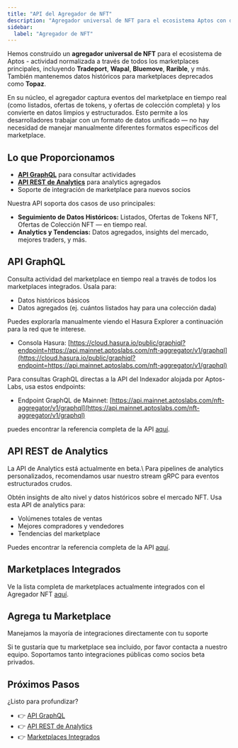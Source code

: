 ```yaml
---
title: "API del Agregador de NFT"
description: "Agregador universal de NFT para el ecosistema Aptos con datos normalizados de mercado, API GraphQL y análisis para todas las plataformas NFT principales"
sidebar:
  label: "Agregador de NFT"
---
```



Hemos construido un **agregador universal de NFT** para el ecosistema de Aptos - actividad normalizada a través de todos los marketplaces principales, incluyendo **Tradeport**, **Wapal**, **Bluemove**, **Rarible**, y más. También mantenemos datos históricos para marketplaces deprecados como **Topaz**.

En su núcleo, el agregador captura eventos del marketplace en tiempo real (como listados, ofertas de tokens, y ofertas de colección completa) y los convierte en datos limpios y estructurados. Esto permite a los desarrolladores trabajar con un formato de datos unificado — no hay necesidad de manejar manualmente diferentes formatos específicos del marketplace.

## Lo que Proporcionamos

- **[API GraphQL](/es/build/indexer/nft-aggregator/graphql-api)** para consultar actividades
- **[API REST de Analytics](/es/build/indexer/nft-aggregator/analytics-api)** para analytics agregados
- Soporte de integración de marketplace para nuevos socios

Nuestra API soporta dos casos de uso principales:

- **Seguimiento de Datos Históricos:** Listados, Ofertas de Tokens NFT, Ofertas de Colección NFT — en tiempo real.
- **Analytics y Tendencias:** Datos agregados, insights del mercado, mejores traders, y más.

## API GraphQL

Consulta actividad del marketplace en tiempo real a través de todos los marketplaces integrados. Úsala para:

- Datos históricos básicos
- Datos agregados (ej. cuántos listados hay para una colección dada)

Puedes explorarla manualmente viendo el Hasura Explorer a continuación para la red que te interese.

- Consola Hasura: [https://cloud.hasura.io/public/graphiql?endpoint=https://api.mainnet.aptoslabs.com/nft-aggregator/v1/graphql](https://cloud.hasura.io/public/graphiql?endpoint=https://api.mainnet.aptoslabs.com/nft-aggregator/v1/graphql)

Para consultas GraphQL directas a la API del Indexador alojada por Aptos-Labs, usa estos endpoints:

- Endpoint GraphQL de Mainnet: [https://api.mainnet.aptoslabs.com/nft-aggregator/v1/graphql](https://api.mainnet.aptoslabs.com/nft-aggregator/v1/graphql)

puedes encontrar la referencia completa de la API [aquí](/es/build/indexer/nft-aggregator/graphql-api).

## API REST de Analytics

<Aside type="note">
  La API de Analytics está actualmente en beta.\
  Para pipelines de analytics personalizados, recomendamos usar nuestro stream gRPC para eventos estructurados crudos.
</Aside>

Obtén insights de alto nivel y datos históricos sobre el mercado NFT. Usa esta API de analytics para:

- Volúmenes totales de ventas
- Mejores compradores y vendedores
- Tendencias del marketplace

Puedes encontrar la referencia completa de la API [aquí](/es/build/indexer/nft-aggregator/analytics-api).

## Marketplaces Integrados

Ve la lista completa de marketplaces actualmente integrados con el Agregador NFT [aquí](/es/build/indexer/nft-aggregator/marketplaces).

## Agrega tu Marketplace

<Aside type="note">
  Manejamos la mayoría de integraciones directamente con tu soporte
</Aside>

Si te gustaría que tu marketplace sea incluido, por favor contacta a nuestro equipo. Soportamos tanto integraciones públicas como socios beta privados.

## Próximos Pasos

¿Listo para profundizar?

- 👉 [API GraphQL](/es/build/indexer/nft-aggregator/graphql-api)
- 👉 [API REST de Analytics](/es/build/indexer/nft-aggregator/analytics-api)
- 👉 [Marketplaces Integrados](/es/build/indexer/nft-aggregator/marketplaces)
